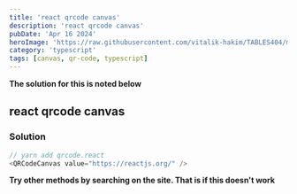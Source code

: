 ```yaml
---
title: 'react qrcode canvas'
description: 'react qrcode canvas'
pubDate: 'Apr 16 2024'
heroImage: 'https://raw.githubusercontent.com/vitalik-hakim/TABLES404/main/error_b/typescript.png'
category: 'typescript'
tags: [canvas, qr-code, typescript]
---
```


**The solution for this is noted below**

## react qrcode canvas

### Solution

```typescript
// yarn add qrcode.react
<QRCodeCanvas value="https://reactjs.org/" />
```

**Try other methods by searching on the site. That is if this doesn't work**
